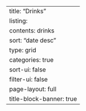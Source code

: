 ---
title: "Drinks"
listing:
  contents: drinks
  sort: "date desc"
  type: grid
  categories: true
  sort-ui: false
  filter-ui: false
page-layout: full
title-block-banner: true
---